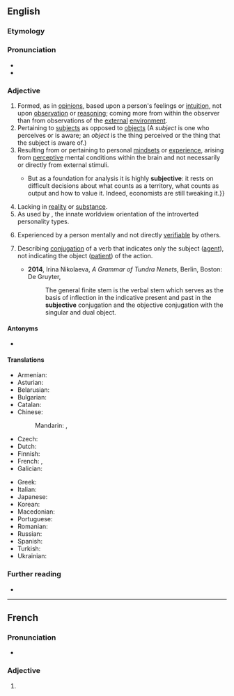 ==English==

===Etymology===
{{suffix|en|subject|ive}}

===Pronunciation===
* {{IPA|/səbˈdʒɛktɪv/|/sʌbˈdʒɛktɪv/|lang=en}}
* {{rhymes|ɛktɪv|lang=en}}

===Adjective===
{{en-adj}}

# Formed, as in [[opinion]]s, based upon a person's feelings or [[intuition]], not upon [[observation]] or [[reasoning]]; coming more from within the observer than from observations of the [[external]] [[environment]].
# Pertaining to [[subject]]s as opposed to [[object]]s (A ''subject'' is one who perceives or is aware; an ''object'' is the thing perceived or the thing that the subject is aware of.)
# Resulting from or pertaining to personal [[mindset]]s or [[experience]], arising from [[perceptive]] mental conditions within the brain and not necessarily or directly from external stimuli.
#* {{quote-magazine|date=2013-08-03|volume=408|issue=8847|magazine={{w|The Economist}}
|title=[http://www.economist.com/news/finance-and-economics/21582498-america-has-changed-way-it-measures-gdp-boundary-problems Boundary problems]
|passage=Economics is a messy discipline: too fluid to be a science, too rigorous to be an art. Perhaps it is fitting that economists’ most-used metric, gross domestic product (GDP), is a tangle too.{{...}}But as a foundation for analysis it is highly '''subjective''': it rests on difficult decisions about what counts as a territory, what counts as output and how to value it. Indeed, economists are still tweaking it.}}
# Lacking in [[reality]] or [[substance]].
# As used by {{w|Carl Jung}}, the innate worldview orientation of the introverted personality types.
# {{lb|en|philosophy|psychology}} Experienced by a person mentally and not directly [[verifiable]] by others.
# {{senseid|en|type of conjugation}}{{lb|en|linguistics|grammar}} Describing [[conjugation]] of a verb that indicates only the subject ([[agent]]), not indicating the object ([[patient]]) of the action. {{gloss|In linguistic descriptions of [[Tundra Nenets]], among others.}}
#* '''2014''', Irina Nikolaeva, ''A Grammar of Tundra Nenets'', Berlin, Boston: De Gruyter, {{ISBN|978-3-11-032047-3}}
#*: The general finite stem is the verbal stem which serves as the basis of inflection in the indicative present and past in the '''subjective''' conjugation and the objective conjugation with the singular and dual object.

====Antonyms====
* {{l|en|objective}}

====Translations====
{{trans-top|based upon subjective feelings or intuition}}
* Armenian: {{t+|hy|սուբյեկտիվ}}
* Asturian: {{t|ast|suxetivu}}
* Belarusian: {{t|be|суб'екты́ўны}}
* Bulgarian: {{t+|bg|субекти́вен}}
* Catalan: {{t|ca|subjectiu}}
* Chinese:
*: Mandarin: {{t+|cmn|主觀}}, {{t+|cmn|主观|tr=zhǔguān}}
* Czech: {{t|cs|subjektivní}}
* Dutch: {{t+|nl|subjectief}}
* Finnish: {{t+|fi|subjektiivinen}}
* French: {{t+|fr|subjectif|m}}, {{t+|fr|subjective|f}}
* Galician: {{t|gl|subxectivo}}
{{trans-mid}}
* Greek: {{t+|el|υποκειμενικός|m}}
* Italian: {{t|it|subiettivo}}
* Japanese: {{t+|ja|主観的|tr=しゅかんてき, shukanteki}}
* Korean: {{t+|ko|주관적}}
* Macedonian: {{t|mk|субјективен}}
* Portuguese: {{t+|pt|subjetivo}}
* Romanian: {{t+|ro|subiectiv}}
* Russian: {{t+|ru|субъекти́вный}}
* Spanish: {{t+|es|subjetivo}}
* Turkish: {{t+|tr|öznel}}
* Ukrainian: {{t|uk|суб'єкти́вний}}
{{trans-bottom}}

{{trans-top|lacking in reality or substance}}
{{trans-mid}}
{{trans-bottom}}

{{trans-top|as used by Carl Jung}}
{{trans-mid}}
{{trans-bottom}}

{{trans-top|experienced by a person mentally}}
{{trans-mid}}
{{trans-bottom}}

===Further reading===
* {{R:Keywords|page=308}}

----

==French==

===Pronunciation===
* {{IPA|/syb.ʒɛk.tiv/|lang=fr}}

===Adjective===
{{head|fr|adjective form}}

# {{feminine singular of|subjectif|lang=fr}}